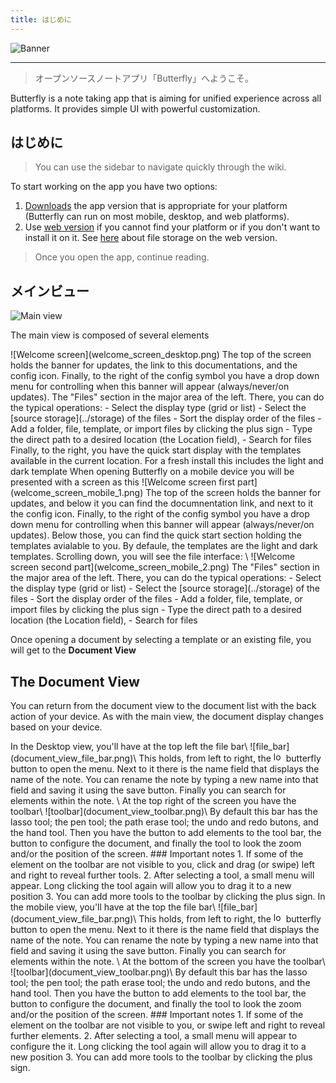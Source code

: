 ```yaml
---
title: はじめに
---
```



![Banner](/img/banner.png)

---

> オープンソースノートアプリ「Butterfly」へようこそ。

Butterfly is a note taking app that is aiming for unified experience across all platforms. It provides simple UI with powerful customization.

## はじめに

> You can use the sidebar to navigate quickly through the wiki.

To start working on the app you have two options:

1. [Downloads](/downloads) the app version that is appropriate for your platform (Butterfly can run on most mobile, desktop, and web platforms).
2. Use [web version](https://web.butterfly.linwood.dev) if you cannot find your platform or if you don't want to install it on it. See [here](storage#web) about file storage on the web version.

> Once you open the app, continue reading.

## メインビュー

![Main view](@assets/img/main.png)

The main view is composed of several elements

<Tabs syncKey="platform">
    <TabItem label="Desktop">
        ![Welcome screen](welcome_screen_desktop.png)
        The top of the screen holds the banner for updates, the link to this documentations, and the <Gear className="inline-icon"/> config icon. Finally, to the right of the <Gear className="inline-icon"/> config symbol you have a drop down menu for controlling when this banner will appear (always/never/on updates).
        The "Files" section in the major area of the left. There, you can do the typical operations:
        - Select the display type (grid or list)
        - Select the [source storage](../storage) of the files
        - Sort the display order of the files
        - Add a folder, file, template, or import files by clicking the <Plus className="inline-icon"/> plus sign
        - Type the direct path to a desired location (the Location field),
        - Search for files
        Finally, to the right, you have the quick start display with the templates available in the current location. For a fresh install this includes the light and dark template
    </TabItem>
    <TabItem label="Mobile">
        When opening Butterfly on a mobile device you will be presented with a screen as this
        ![Welcome screen first part](welcome_screen_mobile_1.png)
        The top of the screen holds the banner for updates, and below it you can find the documnentation link, and next to it the <Gear className="inline-icon"/> config icon. Finally, to the right of the <Gear className="inline-icon"/> config symbol you have a drop down menu for controlling when this banner will appear (always/never/on updates).
        Below those, you can find the quick start section holding the templates avialable to you. By defaule, the templates are the light and dark templates.
        Scrolling down, you will see the file interface:
        \
        ![Welcome screen second part](welcome_screen_mobile_2.png)  
        The "Files" section in the major area of the left. There, you can do the typical operations:
        - Select the display type (grid or list)
        - Select the [source storage](../storage) of the files
        - Sort the display order of the files
        - Add a folder, file, template, or import files by clicking the <Plus className="inline-icon"/> plus sign
        - Type the direct path to a desired location (the Location field),
        - Search for files
 </TabItem>
</Tabs>

Once opening a document by selecting a template or an existing file, you will get to the **Document View**

## The Document View

You can return from the document view to the document list with the back action of your device. As with the main view, the document display changes based on your device.

<Tabs syncKey="platform">
    <TabItem label="Desktop">
  In the Desktop view, you'll have at the top left the file bar\
  ![file_bar](document_view_file_bar.png)\
  This holds, from left to right, the <img alt="logo" src={logo.src} className="inline-icon" width="16"/> butterfly button to open the menu. Next to it there is the name field that displays the name of the note. You can rename the note by typing a new name into that field and saving it using the <FloppyDisk className="inline-icon"/> save button. Finally you can <MagnifyingGlass className="inline-icon"/> search for elements within the note.
  \
  At the top right of the screen you have the toolbar\
  ![toolbar](document_view_toolbar.png)\
  By default this bar has the <ScribbleLoop className="inline-icon"/> lasso tool; the <Pen className="inline-icon"/> pen tool; the <Path className="inline-icon"/> path erase tool; the <ArrowCounterClockwise className="inline-icon"/> undo and <ArrowClockwise className="inline-icon"/> redo butons, and the <Hand className="inline-icon"/> hand tool. Then you have the <Plus className="inline-icon"/> button to add elements to the tool bar, the <Wrench className="inline-icon"/> button to configure the document, and finally the <Lock className="inline-icon"/> tool to look the zoom and/or the position of the screen.
  ### Important notes
  1. If some of the element on the toolbar are not visible to you, click and drag (or swipe) left and right to reveal further tools.
  2. After selecting a tool, a small menu will appear. Long clicking the tool again will allow you to drag it to a new position
  3. You can add more tools to the toolbar by clicking the <Plus className="inline-icon"/> plus sign.
 </TabItem>
 <TabItem label="Mobile">
  In the mobile view, you'll have at the top the file bar\
     ![file_bar](document_view_file_bar.png)\
  This holds, from left to right, the <img alt="logo" src={logo.src} class="inline-icon" width="16"/> butterfly button to open the menu. Next to it there is the name field that displays the name of the note. You can rename the note by typing a new name into that field and saving it using the <FloppyDisk className="inline-icon"/> save button. Finally you can <MagnifyingGlass className="inline-icon"/> search for elements within the note.
  \
  At the bottom of the screen you have the toolbar\
  ![toolbar](document_view_toolbar.png)\
  By default this bar has the <ScribbleLoop className="inline-icon"/> lasso tool; the <Pen className="inline-icon" /> pen tool; the <Path className="inline-icon"/> path erase tool; the <ArrowCounterClockwise className="inline-icon"/> undo and <ArrowClockwise className="inline-icon"/> redo butons, and the <Hand className="inline-icon"/> hand tool. Then you have the <Plus className="inline-icon"/> button to add elements to the tool bar, the <Wrench className="inline-icon"/> button to configure the document, and finally the <Lock className="inline-icon"/> tool to look the zoom and/or the position of the screen.
  ### Important notes
  1. If some of the element on the toolbar are not visible to you, or swipe left and right to reveal further elements.
  2. After selecting a tool, a small menu will appear to configure the it. Long clicking the tool again will allow you to drag it to a new position
  3. You can add more tools to the toolbar by clicking the <Plus className="inline-icon"/> plus sign.
 </TabItem>
</Tabs>
